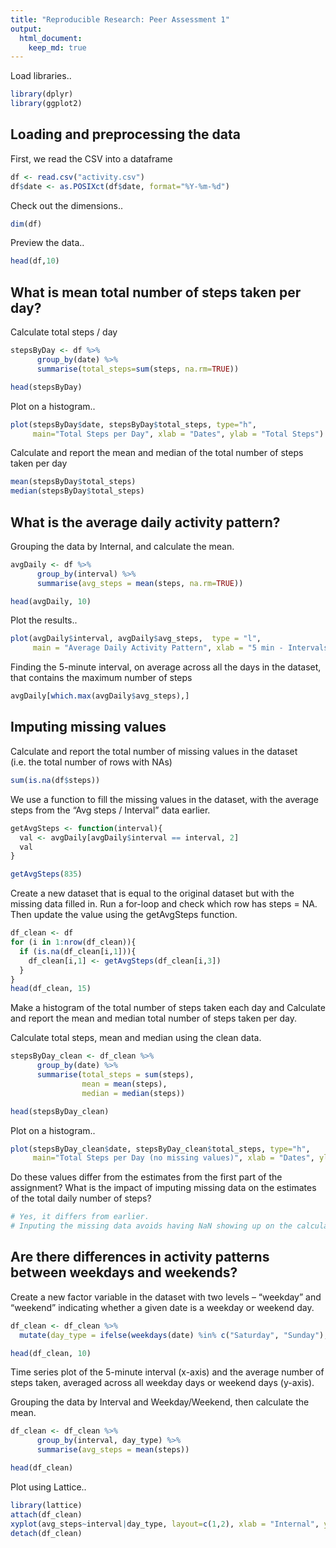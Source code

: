 ```yaml
---
title: "Reproducible Research: Peer Assessment 1"
output: 
  html_document:
    keep_md: true
---
```

Load libraries..
```r
library(dplyr)
library(ggplot2)
```

## Loading and preprocessing the data
First, we read the CSV into a dataframe
```r
df <- read.csv("activity.csv")
df$date <- as.POSIXct(df$date, format="%Y-%m-%d")
```

Check out the dimensions..
```r
dim(df)
```

Preview the data..
```r
head(df,10)
```

## What is mean total number of steps taken per day?
Calculate total steps / day
```r
stepsByDay <- df %>%
      group_by(date) %>%
      summarise(total_steps=sum(steps, na.rm=TRUE))

head(stepsByDay)
```
Plot on a histogram..
```r
plot(stepsByDay$date, stepsByDay$total_steps, type="h", 
     main="Total Steps per Day", xlab = "Dates", ylab = "Total Steps")
```

Calculate and report the mean and median of the total number of steps taken per day
```r
mean(stepsByDay$total_steps)
median(stepsByDay$total_steps)
```

## What is the average daily activity pattern?

Grouping the data by Internal, and calculate the mean.
```r
avgDaily <- df %>%
      group_by(interval) %>%
      summarise(avg_steps = mean(steps, na.rm=TRUE))

head(avgDaily, 10)
```

Plot the results..
```r
plot(avgDaily$interval, avgDaily$avg_steps,  type = "l", 
     main = "Average Daily Activity Pattern", xlab = "5 min - Intervals", ylab="Average Steps")
```

Finding the 5-minute interval, on average across all the days in the dataset, that contains the maximum number of steps
```r
avgDaily[which.max(avgDaily$avg_steps),]
```


## Imputing missing values

Calculate and report the total number of missing values in the dataset (i.e. the total number of rows with NAs)
```r
sum(is.na(df$steps))
```

We use a function to fill the missing values in the dataset, with the average steps from the "Avg steps / Interval" data earlier.
```r

getAvgSteps <- function(interval){
  val <- avgDaily[avgDaily$interval == interval, 2]
  val
} 

getAvgSteps(835)

```

Create a new dataset that is equal to the original dataset but with the missing data filled in.
Run a for-loop and check which row has steps = NA.
Then update the value using the getAvgSteps function.
```r
df_clean <- df
for (i in 1:nrow(df_clean)){
  if (is.na(df_clean[i,1])){
    df_clean[i,1] <- getAvgSteps(df_clean[i,3])
  }
}
head(df_clean, 15)
```


Make a histogram of the total number of steps taken each day and Calculate and report the mean and median total number of steps taken per day. 

Calculate total steps, mean and median using the clean data.
```r
stepsByDay_clean <- df_clean %>%
      group_by(date) %>%
      summarise(total_steps = sum(steps),
                mean = mean(steps), 
                median = median(steps))

head(stepsByDay_clean)
```
Plot on a histogram..
```r
plot(stepsByDay_clean$date, stepsByDay_clean$total_steps, type="h", 
     main="Total Steps per Day (no missing values)", xlab = "Dates", ylab = "Total Steps")
```


Do these values differ from the estimates from the first part of the assignment? What is the impact of imputing missing data on the estimates of the total daily number of steps?
```r
# Yes, it differs from earlier. 
# Inputing the missing data avoids having NaN showing up on the calculated columns .e.g mean.
```
  
## Are there differences in activity patterns between weekdays and weekends?

Create a new factor variable in the dataset with two levels – “weekday” and “weekend” indicating whether a given date is a weekday or weekend day.
```r
df_clean <- df_clean %>% 
  mutate(day_type = ifelse(weekdays(date) %in% c("Saturday", "Sunday"), "weekend", "weekday"))

head(df_clean, 10)
```

Time series plot of the 5-minute interval (x-axis) and the average number of steps taken, averaged across all weekday days or weekend days (y-axis).

Grouping the data by Interval and Weekday/Weekend, then calculate the mean.
```r
df_clean <- df_clean %>%
      group_by(interval, day_type) %>%
      summarise(avg_steps = mean(steps))

head(df_clean)
```


Plot using Lattice..
```r
library(lattice) 
attach(df_clean)
xyplot(avg_steps~interval|day_type, layout=c(1,2), xlab = "Internal", ylab = "Average Steps", type="l")
detach(df_clean)
```